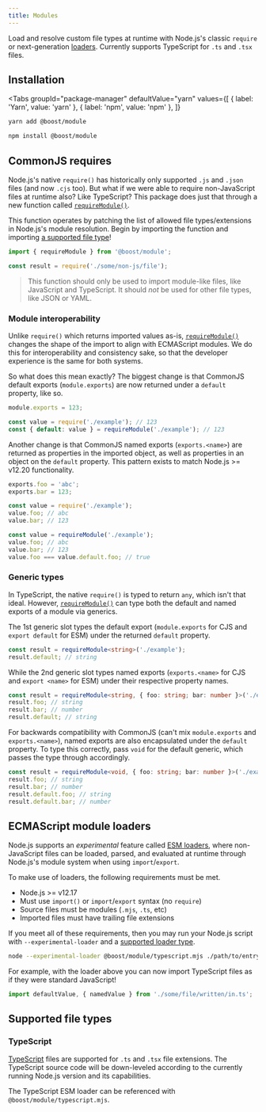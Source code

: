 ```yaml
---
title: Modules
---
```



<EnvBadges backend tooling api="/api/module" />

Load and resolve custom file types at runtime with Node.js's classic `require` or next-generation
[loaders](https://nodejs.org/api/esm.html#esm_loaders). Currently supports TypeScript for `.ts` and
`.tsx` files.

## Installation

<Tabs
  groupId="package-manager"
  defaultValue="yarn"
  values={[
    { label: 'Yarn', value: 'yarn' },
    { label: 'npm', value: 'npm' },
  ]}
>
  <TabItem value="yarn">

```bash
yarn add @boost/module
```

  </TabItem>
  <TabItem value="npm">

```bash
npm install @boost/module
```

  </TabItem>
</Tabs>

## CommonJS requires

Node.js's native `require()` has historically only supported `.js` and `.json` files (and now `.cjs`
too). But what if we were able to require non-JavaScript files at runtime also? Like TypeScript?
This package does just that through a new function called [`requireModule()`][requiremodule].

This function operates by patching the list of allowed file types/extensions in Node.js's module
resolution. Begin by importing the function and importing
[a supported file type](#supported-file-types)!

```ts
import { requireModule } from '@boost/module';

const result = require('./some/non-js/file');
```

> This function should only be used to import module-like files, like JavaScript and TypeScript. It
> should _not_ be used for other file types, like JSON or YAML.

### Module interoperability

Unlike `require()` which returns imported values as-is, [`requireModule()`][requiremodule] changes
the shape of the import to align with ECMAScript modules. We do this for interoperability and
consistency sake, so that the developer experience is the same for both systems.

So what does this mean exactly? The biggest change is that CommonJS default exports
(`module.exports`) are now returned under a `default` property, like so.

```js title="example.js"
module.exports = 123;
```

```ts
const value = require('./example'); // 123
const { default: value } = requireModule('./example'); // 123
```

Another change is that CommonJS named exports (`exports.<name>`) are returned as properties in the
imported object, as well as properties in an object on the `default` property. This pattern exists
to match Node.js >= v12.20 functionality.

```js title="example.js"
exports.foo = 'abc';
exports.bar = 123;
```

```ts
const value = require('./example');
value.foo; // abc
value.bar; // 123

const value = requireModule('./example');
value.foo; // abc
value.bar; // 123
value.foo === value.default.foo; // true
```

### Generic types

In TypeScript, the native `require()` is typed to return `any`, which isn't that ideal. However,
[`requireModule()`][requiremodule] can type both the default and named exports of a module via
generics.

The 1st generic slot types the default export (`module.exports` for CJS and `export default` for
ESM) under the returned `default` property.

```ts
const result = requireModule<string>('./example');
result.default; // string
```

While the 2nd generic slot types named exports (`exports.<name>` for CJS and `export <name>` for
ESM) under their respective property names.

```ts
const result = requireModule<string, { foo: string; bar: number }>('./example');
result.foo; // string
result.bar; // number
result.default; // string
```

For backwards compatibility with CommonJS (can't mix `module.exports` and `exports.<name>`), named
exports are also encapsulated under the `default` property. To type this correctly, pass `void` for
the default generic, which passes the type through accordingly.

```ts
const result = requireModule<void, { foo: string; bar: number }>('./example');
result.foo; // string
result.bar; // number
result.default.foo; // string
result.default.bar; // number
```

## ECMAScript module loaders

Node.js supports an _experimental_ feature called
[ESM loaders](https://nodejs.org/api/esm.html#esm_loaders), where non-JavaScript files can be
loaded, parsed, and evaluated at runtime through Node.js's module system when using
`import`/`export`.

To make use of loaders, the following requirements must be met.

- Node.js >= v12.17
- Must use `import()` or `import`/`export` syntax (no `require`)
- Source files must be modules (`.mjs`, `.ts`, etc)
- Imported files must have trailing file extensions

If you meet all of these requirements, then you may run your Node.js script with
`--experimental-loader` and a [supported loader type](#supported-file-types).

```bash
node --experimental-loader @boost/module/typescript.mjs ./path/to/entry-point.mjs
```

For example, with the loader above you can now import TypeScript files as if they were standard
JavaScript!

```ts
import defaultValue, { namedValue } from './some/file/written/in.ts';
```

## Supported file types

### TypeScript

[TypeScript](https://www.typescriptlang.org/) files are supported for `.ts` and `.tsx` file
extensions. The TypeScript source code will be down-leveled according to the currently running
Node.js version and its capabilities.

The TypeScript ESM loader can be referenced with `@boost/module/typescript.mjs`.

[requiremodule]: /api/module/function/requireModule
